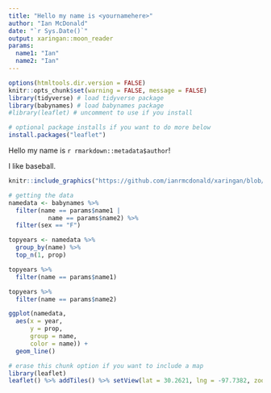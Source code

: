 ```yaml
---
title: "Hello my name is <yournamehere>"
author: "Ian McDonald"
date: "`r Sys.Date()`"
output: xaringan::moon_reader
params:
  name1: "Ian" 
  name2: "Ian"
---
```


<!-- edit name1 and name2 in the YAML above -->

```r
options(htmltools.dir.version = FALSE)
knitr::opts_chunk$set(warning = FALSE, message = FALSE)
library(tidyverse) # load tidyverse package
library(babynames) # load babynames package
#library(leaflet) # uncomment to use if you install
```

```r
# optional package installs if you want to do more below
install.packages("leaflet")
```


<!-- introduce yourself here -->

Hello my name is `r rmarkdown::metadata$author`!

I like baseball.

<!-- include an image here, if you have a GitHub account use your profile pic! -->

```r
knitr::include_graphics("https://github.com/ianrmcdonald/xaringan/blob/master/photo.png") # update USERNAME here
```



<!-- we make the data here -->

```r
# getting the data
namedata <- babynames %>%
  filter(name == params$name1 | 
           name == params$name2) %>% 
  filter(sex == "F") 
```

<!-- get and see top years for each name -->

```r
topyears <- namedata %>% 
  group_by(name) %>% 
  top_n(1, prop) 
```


```r
topyears %>% 
  filter(name == params$name1)
```


```r
topyears %>% 
  filter(name == params$name2)
```


<!-- plot name popularity over time -->


```r
ggplot(namedata, 
  aes(x = year, 
      y = prop,  
      group = name, 
      color = name)) + 
  geom_line() 
```


<!-- where are you from? -->


```r
# erase this chunk option if you want to include a map
library(leaflet)
leaflet() %>% addTiles() %>% setView(lat = 30.2621, lng = -97.7382, zoom = 17)
```




